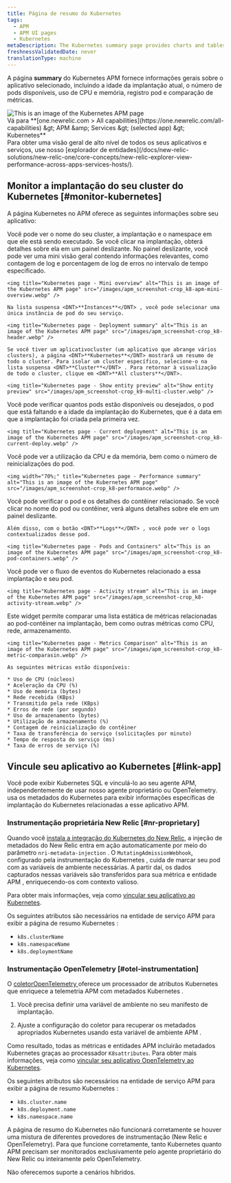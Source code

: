 ```yaml
---
title: Página de resumo do Kubernetes
tags:
  - APM
  - APM UI pages
  - Kubernetes
metaDescription: The Kubernetes summary page provides charts and tables that you can drill down into details about your selected app's performance.
freshnessValidatedDate: never
translationType: machine
---
```


A página <DNT>**summary**</DNT> do Kubernetes APM fornece informações gerais sobre o aplicativo selecionado, incluindo a idade da implantação atual, o número de pods disponíveis, uso de CPU e memória, registro pod e comparação de métricas.

<img title="Kubernetes page" alt="This is an image of the Kubernetes APM page" src="/images/apm_screenshot-crop_k8-apm-ui.webp" />

<figcaption>
  Vá para <DNT>**[one.newrelic.com &gt; All capabilities](https://one.newrelic.com/all-capabilities) &amp;gt; APM &amp;amp; Services &amp;gt; (selected app) &amp;gt; Kubernetes**</DNT>
</figcaption>

<Callout variant="tip">
  Para obter uma visão geral de alto nível de todos os seus aplicativos e serviços, use nosso [explorador de entidades](/docs/new-relic-solutions/new-relic-one/core-concepts/new-relic-explorer-view-performance-across-apps-services-hosts/).
</Callout>

## Monitor a implantação do seu cluster do Kubernetes [#monitor-kubernetes]

A página Kubernetes no APM oferece as seguintes informações sobre seu aplicativo:

<CollapserGroup>
  <Collapser id="deployment-summary" title="Resumo de implantação">
    Você pode ver o nome do seu cluster, a implantação e o namespace em que ele está sendo executado. Se você clicar na implantação, obterá detalhes sobre ela em um painel deslizante. No painel deslizante, você pode ver uma mini visão geral contendo informações relevantes, como contagem de log e porcentagem de log de erros no intervalo de tempo especificado.

    <img title="Kubernetes page - Mini overview" alt="This is an image of the Kubernetes APM page" src="/images/apm_screenshot-crop_k8-apm-mini-overview.webp" />

    Na lista suspensa <DNT>**Instances**</DNT> , você pode selecionar uma única instância de pod do seu serviço.

    <img title="Kubernetes page - Deployment summary" alt="This is an image of the Kubernetes APM page" src="/images/apm_screenshot-crop_k8-header.webp" />

    Se você tiver um aplicativocluster (um aplicativo que abrange vários clusters), a página <DNT>**Kubernetes**</DNT> mostrará um resumo de todo o cluster. Para isolar um cluster específico, selecione-o na lista suspensa <DNT>**Cluster**</DNT> . Para retornar à visualização de todo o cluster, clique em <DNT>**All clusters**</DNT>.

    <img title="Kubernetes page - Show entity preview" alt="Show entity preview" src="/images/apm_screenshot-crop_k9-multi-cluster.webp" />
  </Collapser>

  <Collapser id="current-deployment" title="Implantação atual">
    Você pode verificar quantos pods estão disponíveis ou desejados, o pod que está faltando e a idade da implantação do Kubernetes, que é a data em que a implantação foi criada pela primeira vez.

    <img title="Kubernetes page - Current deployment" alt="This is an image of the Kubernetes APM page" src="/images/apm_screenshot-crop_k8-current-deploy.webp" />
  </Collapser>

  <Collapser id="performance-summary" title="Resumo de desempenho para a implantação">
    Você pode ver a utilização da CPU e da memória, bem como o número de reinicializações do pod.

    <img width="70%;" title="Kubernetes page - Performance summary" alt="This is an image of the Kubernetes APM page" src="/images/apm_screenshot-crop_k8-performance.webp" />
  </Collapser>

  <Collapser id="pods-containers" title="Pod e contêiner">
    Você pode verificar o pod e os detalhes do contêiner relacionado. Se você clicar no nome do pod ou contêiner, verá alguns detalhes sobre ele em um painel deslizante.

    Além disso, com o botão <DNT>**Logs**</DNT> , você pode ver o logs contextualizados desse pod.

    <img title="Kubernetes page - Pods and Containers" alt="This is an image of the Kubernetes APM page" src="/images/apm_screenshot-crop_k8-pod-containers.webp" />
  </Collapser>

  <Collapser id="activity-stream" title="Fluxo de atividades">
    Você pode ver o fluxo de eventos do Kubernetes relacionado a essa implantação e seu pod.

    <img title="Kubernetes page - Activity stream" alt="This is an image of the Kubernetes APM page" src="/images/apm_screenshot-crop_k8-activity-stream.webp" />
  </Collapser>

  <Collapser id="metrics-comparison" title="Comparação métrica">
    Este widget permite comparar uma lista estática de métricas relacionadas ao pod-contêiner na implantação, bem como outras métricas como CPU, rede, armazenamento.

    <img title="Kubernetes page - Metrics Comparison" alt="This is an image of the Kubernetes APM page" src="/images/apm_screenshot-crop_k8-metric-comparasin.webp" />

    As seguintes métricas estão disponíveis:

    * Uso de CPU (núcleos)
    * Aceleração da CPU (%)
    * Uso de memória (bytes)
    * Rede recebida (KBps)
    * Transmitido pela rede (KBps)
    * Erros de rede (por segundo)
    * Uso de armazenamento (bytes)
    * Utilização de armazenamento (%)
    * Contagem de reinicialização do contêiner
    * Taxa de transferência do serviço (solicitações por minuto)
    * Tempo de resposta do serviço (ms)
    * Taxa de erros de serviço (%)
  </Collapser>
</CollapserGroup>

## Vincule seu aplicativo ao Kubernetes [#link-app]

Você pode exibir Kubernetes SQL e vinculá-lo ao seu agente APM, independentemente de usar nosso agente proprietário ou OpenTelemetry. <InlinePopover type="apm" />usa os metadados do Kubernetes para exibir informações específicas de implantação do Kubernetes relacionadas a esse aplicativo APM.

### Instrumentação proprietária New Relic [#nr-proprietary]

Quando você [instala a integração do Kubernetes do New Relic](/install/kubernetes/), a injeção de metadados do New Relic entra em ação automaticamente por meio do parâmetro `nri-metadata-injection` . O `MutatingAdmissionWebhook`, configurado pela instrumentação do Kubernetes , cuida de marcar seu pod com as variáveis de ambiente necessárias. A partir daí, os dados capturados nessas variáveis são transferidos para sua métrica e entidade APM , enriquecendo-os com contexto valioso.

Para obter mais informações, veja como [vincular seu aplicativo ao Kubernetes](/docs/kubernetes-pixie/kubernetes-integration/advanced-configuration/link-your-applications-kubernetes/).

Os seguintes atributos são necessários na entidade de serviço APM para exibir a página de resumo Kubernetes :

* `k8s.clusterName`
* `k8s.namespaceName`
* `k8s.deploymentName`

### Instrumentação OpenTelemetry [#otel-instrumentation]

O [coletorOpenTelemetry ](/docs/opentelemetry/get-started/collector-processing/opentelemetry-collector-processing-intro/)oferece um processador de atributos Kubernetes que enriquece a telemetria APM com metadados Kubernetes .

1. Você precisa definir uma variável de ambiente no seu manifesto de implantação.

2. Ajuste a configuração do coletor para recuperar os metadados apropriados Kubernetes usando esta variável de ambiente APM .

Como resultado, todas as métricas e entidades APM incluirão metadados Kubernetes graças ao processador `K8sattributes`. Para obter mais informações, veja como [vincular seu aplicativo OpenTelemetry ao Kubernetes](/docs/kubernetes-pixie/kubernetes-integration/advanced-configuration/link-otel-applications-kubernetes/).

Os seguintes atributos são necessários na entidade de serviço APM para exibir a página de resumo Kubernetes :

* `k8s.cluster.name`
* `k8s.deployment.name`
* `k8s.namespace.name`

<Callout variant="caution">
  A página de resumo do Kubernetes não funcionará corretamente se houver uma mistura de diferentes provedores de instrumentação (New Relic e OpenTelemetry). Para que funcione corretamente, tanto Kubernetes quanto APM precisam ser monitorados exclusivamente pelo agente proprietário do New Relic ou inteiramente pelo OpenTelemetry.

  Não oferecemos suporte a cenários híbridos.
</Callout>